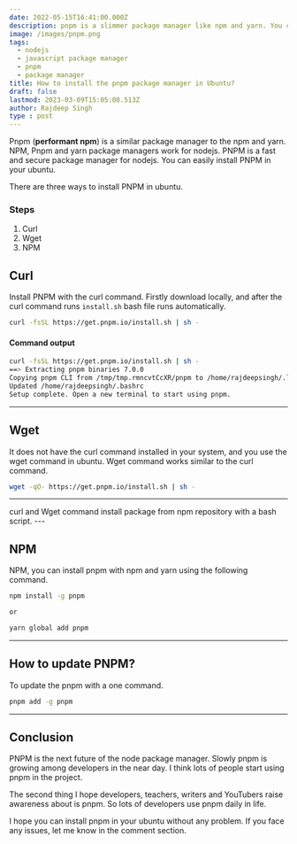 ```yaml
---
date: 2022-05-15T16:41:00.000Z
description: pnpm is a slimmer package manager like npm and yarn. You can easily install pnpm on your Ubuntu or other Linux distro.
image: /images/pnpm.png
tags:
  - nodejs
  - javascript package manager
  - pnpm
  - package manager
title: How to install the pnpm package manager in Ubuntu?
draft: false
lastmod: 2023-03-09T15:05:08.513Z
author: Rajdeep Singh
type : post
---
```


Pnpm (**performant npm**) is a similar package manager to the npm and yarn. NPM,
Pnpm and yarn package managers work for nodejs. PNPM is a fast and secure
package manager for nodejs. You can easily install PNPM in your ubuntu.

There are three ways to install PNPM in ubuntu.

### Steps

1. Curl
2. Wget
3. NPM

## Curl

Install PNPM with the curl command. Firstly download locally, and after the curl
command runs `install.sh` bash file runs automatically.

```bash
curl -fsSL https://get.pnpm.io/install.sh | sh -
```

#### **Command output**

```bash
curl -fsSL https://get.pnpm.io/install.sh | sh -
==> Extracting pnpm binaries 7.0.0
Copying pnpm CLI from /tmp/tmp.rmncvtCcXR/pnpm to /home/rajdeepsingh/.local/share/pnpm/pnpm
Updated /home/rajdeepsingh/.bashrc
Setup complete. Open a new terminal to start using pnpm.
```

---

## Wget

It does not have the curl command installed in your system, and you use the wget
command in ubuntu. Wget command works similar to the curl command.

```bash
wget -qO- https://get.pnpm.io/install.sh | sh -
```

---

<Alert color="red">
curl and Wget command install package from npm repository with a bash script.
</Alert>
---

## NPM

NPM, you can install pnpm with npm and yarn using the following command.

```bash
npm install -g pnpm

or

yarn global add pnpm
```

---

## How to update PNPM?

To update the pnpm with a one command.

```bash
pnpm add -g pnpm
```

---

## Conclusion

PNPM is the next future of the node package manager. Slowly pnpm is growing
among developers in the near day. I think lots of people start using pnpm in the
project.

The second thing I hope developers, teachers, writers and YouTubers raise
awareness about is pnpm. So lots of developers use pnpm daily in life.

I hope you can install pnpm in your ubuntu without any problem. If you face any
issues, let me know in the comment section.
